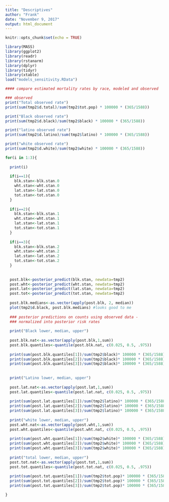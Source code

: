 ```yaml
---
title: "Descriptives"
author: "Frank"
date: "November 9, 2017"
output: html_document
---
```


```r
knitr::opts_chunk$set(echo = TRUE)
```

```r
library(MASS)
library(ggplot2)
library(readr)
library(rstanarm)
library(dplyr)
library(tidyr)
library(xtable)
load("models_sensitivity.RData")

#### compare estimated mortality rates by race, modeled and observed

### observed
print("Total observed rate")
print(sum(tmp2$d.total)/sum(tmp2$tot.pop) * 100000 * (365/1588))

print("Black observed rate")
print(sum(tmp2$d.black)/sum(tmp2$black) * 100000 * (365/1588))

print("latino observed rate")
print(sum(tmp2$d.latino)/sum(tmp2$latino) * 100000 * (365/1588))

print("white observed rate")
print(sum(tmp2$d.white)/sum(tmp2$white) * 100000 * (365/1588))

for(i in 1:3){
  
  print(i)
  
  if(i==1){
    blk.stan<-blk.stan.0
    wht.stan<-wht.stan.0
    lat.stan<-lat.stan.0
    tot.stan<-tot.stan.0
  }
  
  if(i==2){
    blk.stan<-blk.stan.1
    wht.stan<-wht.stan.1
    lat.stan<-lat.stan.1
    tot.stan<-tot.stan.1
  }
  
  if(i==3){
    blk.stan<-blk.stan.2
    wht.stan<-wht.stan.2
    lat.stan<-lat.stan.2
    tot.stan<-tot.stan.2
  }
  
  
  post.blk<-posterior_predict(blk.stan, newdata=tmp2)
  post.wht<-posterior_predict(wht.stan, newdata=tmp2)
  post.lat<-posterior_predict(lat.stan, newdata=tmp2)
  post.tot<-posterior_predict(tot.stan, newdata=tmp2)
  
  post.blk.medians<-as.vector(apply(post.blk, 2, median))
  plot(tmp2$d.black, post.blk.medians) #looks good to me
  
  ### posterior predictions on counts using observed data - 
  ### normalized into posterior risk rates
  
  print("Black lower, median, upper")
  
  post.blk.nat<-as.vector(apply(post.blk,1,sum))
  post.blk.quantiles<-quantile(post.blk.nat, c(0.025, 0.5, .975))
  
  print(sum(post.blk.quantiles[1])/sum(tmp2$black)* 100000 * (365/1588))
  print(sum(post.blk.quantiles[2])/sum(tmp2$black)* 100000 * (365/1588))
  print(sum(post.blk.quantiles[3])/sum(tmp2$black)* 100000 * (365/1588))
  
  
  print("Latino lower, median, upper")
  
  post.lat.nat<-as.vector(apply(post.lat,1,sum))
  post.lat.quantiles<-quantile(post.lat.nat, c(0.025, 0.5, .975))
  
  print(sum(post.lat.quantiles[1])/sum(tmp2$latino)* 100000 * (365/1588))
  print(sum(post.lat.quantiles[2])/sum(tmp2$latino)* 100000 * (365/1588))
  print(sum(post.lat.quantiles[3])/sum(tmp2$latino)* 100000 * (365/1588))
  
  print("white lower, median, upper")
  post.wht.nat<-as.vector(apply(post.wht,1,sum))
  post.wht.quantiles<-quantile(post.wht.nat, c(0.025, 0.5, .975))
  
  print(sum(post.wht.quantiles[1])/sum(tmp2$white)* 100000 * (365/1588))
  print(sum(post.wht.quantiles[2])/sum(tmp2$white)* 100000 * (365/1588))
  print(sum(post.wht.quantiles[3])/sum(tmp2$white)* 100000 * (365/1588))
  
  print("total lower, median, upper")
  post.tot.nat<-as.vector(apply(post.tot,1,sum))
  post.tot.quantiles<-quantile(post.tot.nat, c(0.025, 0.5, .975))
  
  print(sum(post.tot.quantiles[1])/sum(tmp2$tot.pop)* 100000 * (365/1588))
  print(sum(post.tot.quantiles[2])/sum(tmp2$tot.pop)* 100000 * (365/1588))
  print(sum(post.tot.quantiles[3])/sum(tmp2$tot.pop)* 100000 * (365/1588))

}
```

